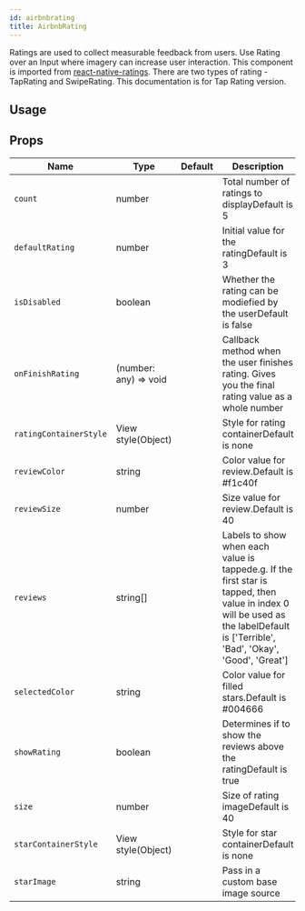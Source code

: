 ```yaml
---
id: airbnbrating
title: AirbnbRating
---
```



Ratings are used to collect measurable feedback from users.
Use Rating over an Input where imagery can increase user interaction.
This component is imported from [react-native-ratings](https://github.com/Monte9/react-native-ratings).
There are two types of rating - TapRating and SwipeRating.
This documentation is for Tap Rating version.

## Usage

<Usage />

## Props

<div class='table-responsive'>

| Name                   | Type                  | Default | Description                                                                                                                                                                      |
| ---------------------- | --------------------- | ------- | -------------------------------------------------------------------------------------------------------------------------------------------------------------------------------- |
| `count`                | number                |         | Total number of ratings to displayDefault is 5                                                                                                                                   |
| `defaultRating`        | number                |         | Initial value for the ratingDefault is 3                                                                                                                                         |
| `isDisabled`           | boolean               |         | Whether the rating can be modiefied by the userDefault is false                                                                                                                  |
| `onFinishRating`       | (number: any) => void |         | Callback method when the user finishes rating. Gives you the final rating value as a whole number                                                                                |
| `ratingContainerStyle` | View style(Object)    |         | Style for rating containerDefault is none                                                                                                                                        |
| `reviewColor`          | string                |         | Color value for review.Default is #f1c40f                                                                                                                                        |
| `reviewSize`           | number                |         | Size value for review.Default is 40                                                                                                                                              |
| `reviews`              | string[]              |         | Labels to show when each value is tappede.g. If the first star is tapped, then value in index 0 will be used as the labelDefault is ['Terrible', 'Bad', 'Okay', 'Good', 'Great'] |
| `selectedColor`        | string                |         | Color value for filled stars.Default is #004666                                                                                                                                  |
| `showRating`           | boolean               |         | Determines if to show the reviews above the ratingDefault is true                                                                                                                |
| `size`                 | number                |         | Size of rating imageDefault is 40                                                                                                                                                |
| `starContainerStyle`   | View style(Object)    |         | Style for star containerDefault is none                                                                                                                                          |
| `starImage`            | string                |         | Pass in a custom base image source                                                                                                                                               |

</div>
